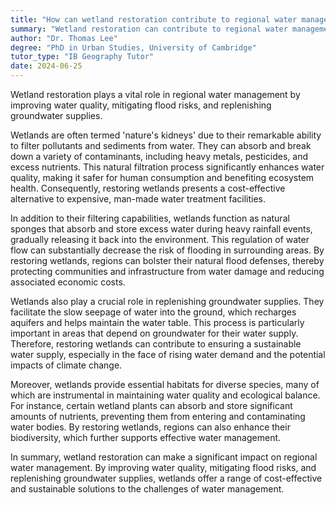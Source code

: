 ```yaml
---
title: "How can wetland restoration contribute to regional water management?"
summary: "Wetland restoration can contribute to regional water management by enhancing water quality, reducing flood risks, and replenishing groundwater supplies."
author: "Dr. Thomas Lee"
degree: "PhD in Urban Studies, University of Cambridge"
tutor_type: "IB Geography Tutor"
date: 2024-06-25
---
```


Wetland restoration plays a vital role in regional water management by improving water quality, mitigating flood risks, and replenishing groundwater supplies.

Wetlands are often termed 'nature's kidneys' due to their remarkable ability to filter pollutants and sediments from water. They can absorb and break down a variety of contaminants, including heavy metals, pesticides, and excess nutrients. This natural filtration process significantly enhances water quality, making it safer for human consumption and benefiting ecosystem health. Consequently, restoring wetlands presents a cost-effective alternative to expensive, man-made water treatment facilities.

In addition to their filtering capabilities, wetlands function as natural sponges that absorb and store excess water during heavy rainfall events, gradually releasing it back into the environment. This regulation of water flow can substantially decrease the risk of flooding in surrounding areas. By restoring wetlands, regions can bolster their natural flood defenses, thereby protecting communities and infrastructure from water damage and reducing associated economic costs.

Wetlands also play a crucial role in replenishing groundwater supplies. They facilitate the slow seepage of water into the ground, which recharges aquifers and helps maintain the water table. This process is particularly important in areas that depend on groundwater for their water supply. Therefore, restoring wetlands can contribute to ensuring a sustainable water supply, especially in the face of rising water demand and the potential impacts of climate change.

Moreover, wetlands provide essential habitats for diverse species, many of which are instrumental in maintaining water quality and ecological balance. For instance, certain wetland plants can absorb and store significant amounts of nutrients, preventing them from entering and contaminating water bodies. By restoring wetlands, regions can also enhance their biodiversity, which further supports effective water management.

In summary, wetland restoration can make a significant impact on regional water management. By improving water quality, mitigating flood risks, and replenishing groundwater supplies, wetlands offer a range of cost-effective and sustainable solutions to the challenges of water management.
    